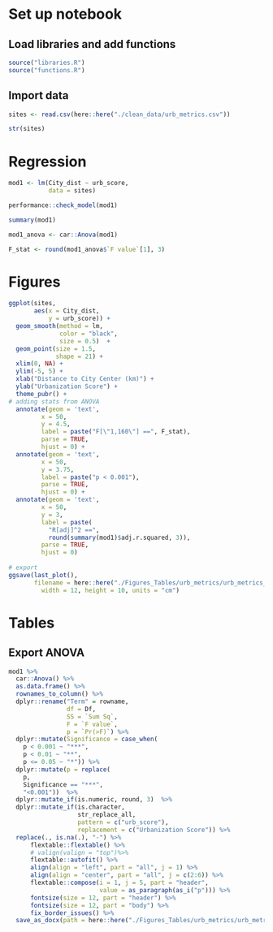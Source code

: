 # Set up notebook
## Load libraries and add functions
```r
source("libraries.R")
source("functions.R")
```

## Import data
```r
sites <- read.csv(here::here("./clean_data/urb_metrics.csv"))

str(sites)
```

# Regression
```r
mod1 <- lm(City_dist ~ urb_score,
           data = sites)

performance::check_model(mod1)

summary(mod1)

mod1_anova <- car::Anova(mod1)

F_stat <- round(mod1_anova$`F value`[1], 3)
```

# Figures
```r
ggplot(sites,
       aes(x = City_dist,
           y = urb_score)) +
  geom_smooth(method = lm,
              color = "black",
              size = 0.5)  +
  geom_point(size = 1.5,
             shape = 21) +
  xlim(0, NA) +
  ylim(-5, 5) +
  xlab("Distance to City Center (km)") +
  ylab("Urbanization Score") +
  theme_pubr() +
# adding stats from ANOVA
  annotate(geom = 'text',
         x = 50,
         y = 4.5, 
         label = paste("F[\"1,160\"] ==", F_stat), 
         parse = TRUE,
         hjust = 0) +
  annotate(geom = 'text',
         x = 50,
         y = 3.75, 
         label = paste("p < 0.001"), 
         parse = TRUE,
         hjust = 0) +
  annotate(geom = 'text',
         x = 50,
         y = 3, 
         label = paste(
           "R[adj]^2 ==",
           round(summary(mod1)$adj.r.squared, 3)), 
         parse = TRUE,
         hjust = 0)
                        
# export
ggsave(last_plot(),
       filename = here::here("./Figures_Tables/urb_metrics/urb_metrics_regression.png"),
         width = 12, height = 10, units = "cm")
```

# Tables
## Export ANOVA
```r
mod1 %>%
  car::Anova() %>%
  as.data.frame() %>%
  rownames_to_column() %>%
  dplyr::rename("Term" = rowname,
                df = Df,
                SS = `Sum Sq`,
                F = `F value`,
                p = `Pr(>F)`) %>% 
  dplyr::mutate(Significance = case_when(
    p < 0.001 ~ "***",
    p < 0.01 ~ "**",
    p <= 0.05 ~ "*")) %>%
  dplyr::mutate(p = replace(
    p, 
    Significance == "***",
    "<0.001"))  %>% 
  dplyr::mutate_if(is.numeric, round, 3)  %>%
  dplyr::mutate_if(is.character,
                   str_replace_all,
                   pattern = c("urb_score"),
                   replacement = c("Urbanization Score")) %>%
  replace(., is.na(.), "-") %>%
      flextable::flextable() %>% 
      # valign(valign = "top")%>%
      flextable::autofit() %>%
      align(align = "left", part = "all", j = 1) %>%
      align(align = "center", part = "all", j = c(2:6)) %>%
      flextable::compose(i = 1, j = 5, part = "header",
                         value = as_paragraph(as_i("p"))) %>%
      fontsize(size = 12, part = "header") %>%
      fontsize(size = 12, part = "body") %>%
      fix_border_issues() %>%
  save_as_docx(path = here::here("./Figures_Tables/urb_metrics/urb_metrics_anova.docx"))
```

